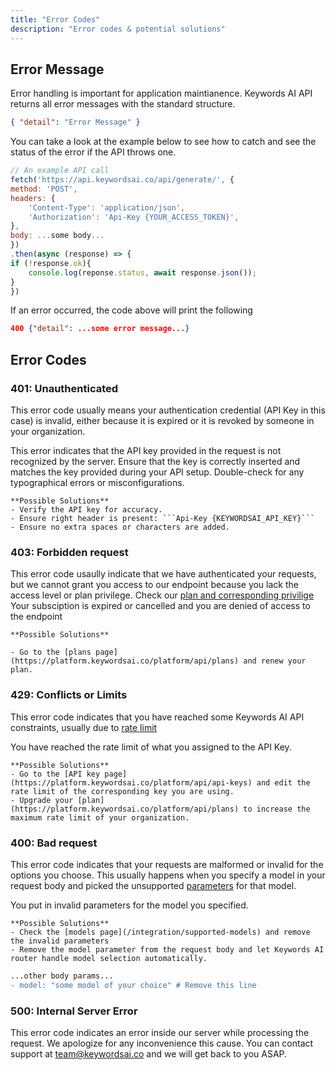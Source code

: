 ```yaml
---
title: "Error Codes"
description: "Error codes & potential solutions"
---
```


## Error Message

Error handling is important for application maintianence. Keywords AI API returns all error messages with the standard structure.

```json
{ "detail": "Error Message" }
```

You can take a look at the example below to see how to catch and see the status of the error if the API throws one.

```JavaScript JavaScript
// An example API call
fetch('https://api.keywordsai.co/api/generate/', {
method: 'POST',
headers: {
    'Content-Type': 'application/json',
    'Authorization': 'Api-Key {YOUR_ACCESS_TOKEN}',
},
body: ...some body...
})
.then(async (response) => {
if (!response.ok){
	console.log(reponse.status, await response.json());
}
})
```

If an error occurred, the code above will print the following

```json
400 {"detail": ...some error message...}
```

## Error Codes

### 401: Unauthenticated

This error code usually means your authentication credential (API Key in this case) is invalid, either because it is expired or it is revoked by someone in your organization.

<AccordionGroup>
  <Accordion title="API Key Invalid">
    This error indicates that the API key provided in the request is not recognized by the server. Ensure that the key is correctly inserted and matches the key provided during your API setup. Double-check for any typographical errors or misconfigurations.

    **Possible Solutions**
    - Verify the API key for accuracy.
    - Ensure right header is present: ```Api-Key {KEYWORDSAI_API_KEY}```
    - Ensure no extra spaces or characters are added.
  </Accordion>

</AccordionGroup>

### 403: Forbidden request

This error code usaully indicate that we have authenticated your requests, but we cannot grant you access to our endpoint because you lack the access level or plan privilege. Check our [plan and corresponding privilige](https://keywordsai.co/#/pricing)
<AccordionGroup>
  <Accordion title="Subscription Inactive">
    Your subsciption is expired or cancelled and you are denied of access to the endpoint

    **Possible Solutions**

    - Go to the [plans page](https://platform.keywordsai.co/platform/api/plans) and renew your plan.

  </Accordion>
</AccordionGroup>

### 429: Conflicts or Limits

This error code indicates that you have reached some Keywords AI API constraints, usually due to [rate limit](/guides/limits#rate-limits)

<AccordionGroup>
  <Accordion title="Rate Limit">
    You have reached the rate limit of what you assigned to the API Key.

    **Possible Solutions**
    - Go to the [API key page](https://platform.keywordsai.co/platform/api/api-keys) and edit the rate limit of the corresponding key you are using.
    - Upgrade your [plan](https://platform.keywordsai.co/platform/api/plans) to increase the maximum rate limit of your organization.

  </Accordion>
</AccordionGroup>

### 400: Bad request

This error code indicates that your requests are malformed or invalid for the options you choose. This usually happens when you specify a model in your request body and picked the unsupported [parameters](/api-usage/request-params#llm-api-parameters) for that model.

<AccordionGroup>
  <Accordion title="Invalid Request">
    You put in invalid parameters for the model you specified.

    **Possible Solutions**
    - Check the [models page](/integration/supported-models) and remove the invalid parameters
    - Remove the model parameter from the request body and let Keywords AI router handle model selection automatically.
```diff
...other body params...
- model: "some model of your choice" # Remove this line
```
  </Accordion>
</AccordionGroup>

### 500: Internal Server Error

This error code indicates an error inside our server while processing the request. We apologize for any inconvenience this cause. You can contact support at team@keywordsai.co and we will get back to you ASAP.

